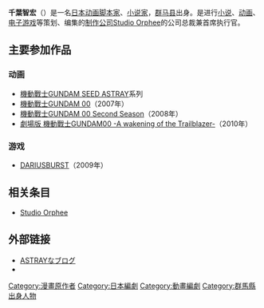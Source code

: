 {{Japanese|japanese=千葉 智宏|kana=ちば ともひろ|romaji=Chiba Tomohiro}}
'''千葉智宏'''（{{bd|1966年|1月1日}}）是一名[[日本|日本]][[日本动画|动画]][[脚本家|脚本家]]、[[小说家|小说家]]，[[群马县|群马县]]出身。是进行[[小说|小说]]、[[动画|动画]]、[[电子游戏|电子游戏]]等策划、编集的[[制作プロダクション|制作公司]][[スタジオオルフェ|Studio Orphee]]的公司总裁兼首席执行官。

== 主要参加作品 ==
===动画===
* [[機動戰士GUNDAM_SEED_ASTRAY|機動戰士GUNDAM SEED ASTRAY]]系列
* [[機動戰士GUNDAM_00|機動戰士GUNDAM 00]]（2007年）
* [[機動戰士GUNDAM_00|機動戰士GUNDAM 00 Second Season]]（2008年）
* [[劇場版_機動戰士GUNDAM00_-A_wakening_of_the_Trailblazer-|劇場版 機動戰士GUNDAM00 -A wakening of the Trailblazer-]]（2010年）

===游戏===
* [[ダライアスバースト|DARIUSBURST]]（2009年）

== 相关条目 ==
* [[スタジオオルフェ|Studio Orphee]]

==外部链接==
* [http://www.studioorphee.net/blog/astray/ ASTRAYなブログ]{{Wayback|url=http://www.studioorphee.net/blog/astray/ |date=20130513071920 }}
* {{Twitter|chibaastray|千葉智宏(スタジオオルフェ)}}

<!--{{Anime-people-stub}}-->
{{writer-stub}}

{{DEFAULTSORT:Chiba Tomohiro}}
[[Category:漫畫原作者|Category:漫畫原作者]]
[[Category:日本編劇|Category:日本編劇]]
[[Category:動畫編劇|Category:動畫編劇]]
[[Category:群馬縣出身人物|Category:群馬縣出身人物]]